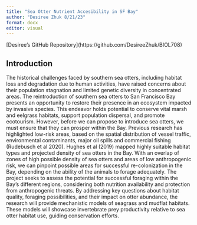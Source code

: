 ```yaml
---
title: "Sea Otter Nutrient Accesibility in SF Bay"
author: "Desiree Zhuk 8/21/23"
format: docx
editor: visual
---
```


\[Desiree's GitHub Repository\](https://github.com/DesireeZhuk/BIOL708)

## Introduction

The historical challenges faced by southern sea otters, including habitat loss and degradation due to human activities, have raised concerns about their population stagnation and limited genetic diversity in concentrated areas. The reintroduction of southern sea otters to San Francisco Bay presents an opportunity to restore their presence in an ecosystem impacted by invasive species. This endeavor holds potential to conserve vital marsh and eelgrass habitats, support population dispersal, and promote ecotourism. However, before we can propose to introduce sea otters, we must ensure that they can prosper within the Bay. Previous research has highlighted low-risk areas, based on the spatial distribution of vessel traffic, environmental contaminants, major oil spills and commercial fishing (Rudebusch et al 2020). Hughes et al (2019) mapped highly suitable habitat types and projected density of sea otters in the Bay. With an overlap of zones of high possible density of sea otters and areas of low anthropogenic risk, we can pinpoint possible areas for successful re-colonization in the Bay, depending on the ability of the animals to forage adequately. The project seeks to assess the potential for successful foraging within the Bay's different regions, considering both nutrition availability and protection from anthropogenic threats. By addressing key questions about habitat quality, foraging possibilities, and their impact on otter abundance, the research will provide mechanistic models of seagrass and mudflat habitats. These models will showcase invertebrate prey productivity relative to sea otter habitat use, guiding conservation efforts.
